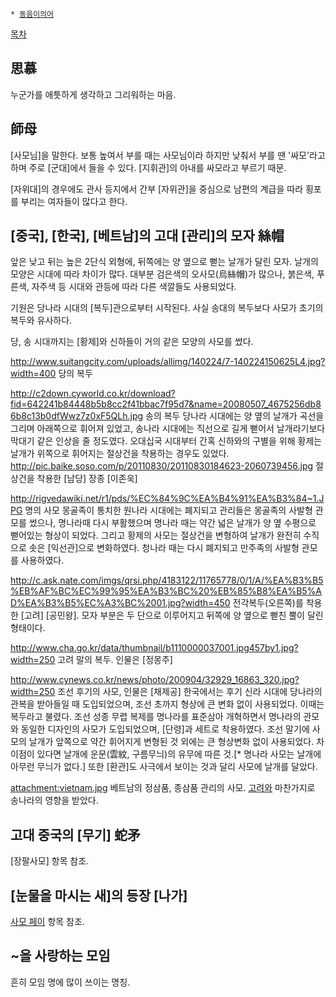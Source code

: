  * [[동음이의어]]

[[목차]]
== 思慕 ==
누군가를 애틋하게 생각하고 그리워하는 마음.

== 師母 ==
[사모님]을 말한다. 보통 높여서 부를 때는 사모님이라 하지만 낮춰서 부를 땐 '싸모'라고 하며 주로 [군대]에서 들을 수 있다. [지휘관]의 아내를 싸모라고 부르기 때문.

[자위대]의 경우에도 관사 등지에서 간부 [자위관]을 중심으로 남편의 계급을 따라 횡포를 부리는 여자들이 많다고 한다.
== [중국], [한국], [베트남]의 고대 [관리]의 모자 絲帽 ==
앞은 낮고 뒤는 높은 2단식 외형에, 뒤쪽에는 양 옆으로 뻗는 날개가 달린 모자. 날개의 모양은 시대에 따라 차이가 많다. 대부분 검은색의 오사모(烏絲帽)가 많으나, 붉은색, 푸른색, 자주색 등 시대와 관등에 따라 다른 색깔들도 사용되었다.

기원은 당나라 시대의 [복두]관으로부터 시작된다. 사실 송대의 복두보다 사모가 초기의 복두와 유사하다.

당, 송 시대까지는 [황제]와 신하들이 거의 같은 모양의 사모를 썼다.

http://www.suitangcity.com/uploads/allimg/140224/7-140224150625L4.jpg?width=400
당의 복두

http://c2down.cyworld.co.kr/download?fid=642241b84448b5b8cc2f41bbac7f95d7&name=20080507_4675256db86b8c13b0dfWwz7z0xF5QLh.jpg
송의 복두
당나라 시대에는 양 옆의 날개가 곡선을 그리며 아래쪽으로 휘어져 있었고, 송나라 시대에는 직선으로 길게 뻗어서 날개라기보다 막대기 같은 인상을 줄 정도였다. 오대십국 시대부터 간혹 신하와의 구별을 위해 황제는 날개가 위쪽으로 휘어지는 절상건을 착용하는 경우도 있었다.
http://pic.baike.soso.com/p/20110830/20110830184623-2060739456.jpg
절상건을 착용한 [남당] 장종 [이존욱]

http://rigvedawiki.net/r1/pds/%EC%84%9C%EA%B4%91%EA%B3%84~1.JPG
명의 사모
몽골족이 통치한 원나라 시대에는 폐지되고 관리들은 몽골족의 사발형 관모를 썼으나, 명나라때 다시 부활했으며 명나라 때는 약간 넓은 날개가 양 옆 수평으로 뻗어있는 형상이 되었다. 그리고 황제의 사모는 절상건을 변형하여 날개가 완전히 수직으로 솟은 [익선관]으로 변화하였다. 청나라 때는 다시 폐지되고 만주족의 사발형 관모를 사용하였다.

http://c.ask.nate.com/imgs/qrsi.php/4183122/11765778/0/1/A/%EA%B3%B5%EB%AF%BC%EC%99%95%EA%B3%BC%20%EB%85%B8%EA%B5%AD%EA%B3%B5%EC%A3%BC%2001.jpg?width=450
전각복두(오른쪽)를 착용한 [고려] [공민왕]. 모자 부분은 두 단으로 이루어지고 뒤쪽에 양 옆으로 뻗친 뿔이 달린 형태이다. 

http://www.cha.go.kr/data/thumbnail/b1110000037001.jpg457by1.jpg?width=250
고려 말의 복두. 인물은 [정몽주]

http://www.cynews.co.kr/news/photo/200904/32929_16863_320.jpg?width=250
조선 후기의 사모, 인물은 [채제공]
한국에서는 후기 신라 시대에 당나라의 관복을 받아들일 때 도입되었으며, 조선 초까지 형상에 큰 변화 없이 사용되었다. 이때는 복두라고 불렸다. 조선 성종 무렵 복제를 명나라를 표준삼아 개혁하면서 명나라의 관모와 동일한 디자인의 사모가 도입되었으며, [단령]과 세트로 착용하였다. 조선 말기에 사모의 날개가 앞쪽으로 약간 휘어지게 변형된 것 외에는 큰 형상변화 없이 사용되었다. 차이점이 있다면 날개에 운문(雲紋, 구름무늬)의 유무에 따른 것.[* 명나라 사모는 날개에 아무런 무늬가 없다.] 또한 [환관]도 사극에서 보이는 것과 달리 사모에 날개를 달았다.

attachment:vietnam.jpg
베트남의 정삼품, 종삼품 관리의 사모. [[고려]]와 마찬가지로 송나라의 영향을 받았다.

== 고대 중국의 [무기] 蛇矛 ==
[장팔사모] 항목 참조.

== [눈물을 마시는 새]의 등장 [나가] ==
[[사모 페이]] 항목 참조.

== ~을 '''사'''랑하는 '''모'''임 ==
흔히 모임 명에 많이 쓰이는 명칭.
